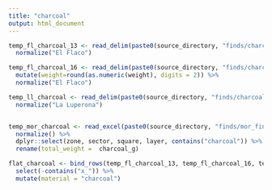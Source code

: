 ```yaml
---
title: "charcoal"
output: html_document
---
```


```r

temp_fl_charcoal_13 <- read_delim(paste0(source_directory, "finds/charcoal/fl_charcoal_13.csv"), delim=";") %>% 
  normalize("El Flaco")

temp_fl_charcoal_16 <- read_delim(paste0(source_directory, "finds/charcoal/fl_charcoal_16.csv"), delim=";") %>% 
  mutate(weight=round(as.numeric(weight), digits = 2)) %>%
  normalize("El Flaco") 

temp_ll_charcoal <- read_delim(paste0(source_directory, "finds/charcoal/ll_charcoal.csv"), delim=";") %>%
  normalize("La Luperona") 


temp_mor_charcoal <- read_excel(paste0(source_directory, "finds/mor_finds.xls")) %>%
  normalize() %>%
  dplyr::select(zone, sector, square, layer, contains("charcoal")) %>%
  rename(total_weight =  charcoal_g)


```

```r
flat_charcoal <- bind_rows(temp_fl_charcoal_13, temp_fl_charcoal_16, temp_ll_charcoal, temp_mor_charcoal)  %>%
  select(-contains("x_")) %>%
  mutate(material = "charcoal")

```